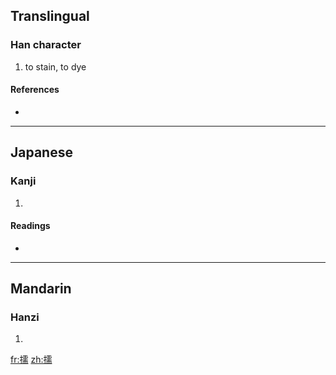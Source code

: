 ==Translingual==

===Han character===
{{Han char|rn=64|rad=手|as=14|sn=17|four=5102<sub>7</sub>|canj=手一月月 (QMBB)}}

# to stain, to dye

====References====
* {{Han ref|kx=0460.130|dkj=12866|dj=0809.030|hdz=31974.080|uh=64E9|ud=25833|bh=ECE9|bd=60649}}

----

==Japanese==

===Kanji===
{{ja-kanji|grade=|rs=手14}}

# {{defn|Japanese|sort=手14}}

====Readings====
* {{ja-readings|on=[[じゅ]] (ju), [[にゅ]] (nyu), [[ずい]] (zui), [[に]] (ni)|kun=[[ひたす]] (hitasu)}}

----

==Mandarin==

===Hanzi===
{{cmn-hanzi|pin=[[rǔ]] ([[ru3]])|wg=ju<sup>3</sup>}}

# {{defn|Mandarin|sort=手14}}

[[fr:擩]]
[[zh:擩]]